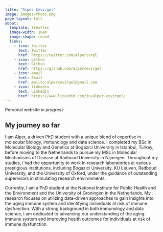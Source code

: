 ```yaml
---
title: "Alper Çevirgel"
image: images/Photo.png
page-layout: full
about:
  template: trestles
  image-width: 10em
  image-shape: round
  links:
    - icon: twitter
      text: Twitter
      href: https://twitter.com/alpercvrgl
    - icon: github
      text: Github
      href: https://github.com/alpercevirgel
    - icon: email
      text: Email
      href: mailto:alpercevirgel@gmail.com
    - icon: linkedin
      text: LinkedIn
      href: https://www.linkedin.com/in/alper-cevirgel/
---
```


Personal website *in progress*

## My journey so far
I am Alper, a driven PhD student with a unique blend of expertise in molecular biology, immunology and data science. I completed my BSc in Molecular Biology and Genetics at Bogazici University in Istanbul, Turkey, before moving to the Netherlands to pursue my MSc in Molecular Mechanisms of Disease at Radboud University in Nijmegen. Throughout my studies, I had the opportunity to work in research laboratories at various prestigious institutions, including Bogazici University, KU Leuven, Radboud University, and the University of Oxford, under the guidance of outstanding supervisors in stimulating research environments.

Currently, I am a PhD student at the National Institute for Public Health and the Environment and the University of Groningen in the Netherlands. My research focuses on utilizing data-driven approaches to gain insights into the aging immune system and identifying individuals at risk of immune dysfunction. With a strong background in both immunology and data science, I am dedicated to advancing our understanding of the aging immune system and improving health outcomes for individuals at risk of immune dysfunction.
